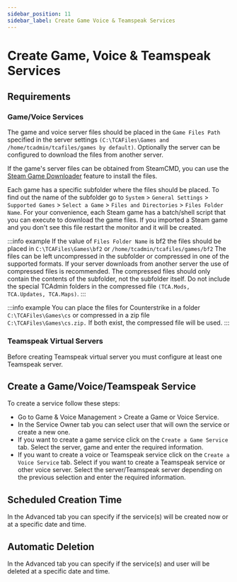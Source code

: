 ```yaml
---
sidebar_position: 11
sidebar_label: Create Game Voice & Teamspeak Services
---
```


# Create Game, Voice & Teamspeak Services

## Requirements

### Game/Voice Services

The game and voice server files should be placed in the `Game Files Path` specified in the server settings `(C:\TCAFiles\Games and /home/tcadmin/tcafiles/games by default)`. Optionally the server can be configured to download the files from another server.

If the game's server files can be obtained from SteamCMD, you can use the [Steam Game Downloader](/using-tcadmin/game-tools#steam-game-downloader) feature to install the files.

Each game has a specific subfolder where the files should be placed. To find out the name of the subfolder go to `System` > `General Settings` > `Supported Games` > `Select a Game` > `Files and Directories` > `Files Folder Name`. For your convenience, each Steam game has a batch/shell script that you can execute to download the game files. If you imported a Steam game and you don't see this file restart the monitor and it will be created.

:::info example
If the value of `Files Folder Name` is bf2 the files should be placed in `C:\TCAFiles\Games\bf2` or `/home/tcadmin/tcafiles/games/bf2`
The files can be left uncompressed in the subfolder or compressed in one of the supported formats. If your server downloads from another server the use of compressed files is recommended. The compressed files should only contain the contents of the subfolder, not the subfolder itself. Do not include the special TCAdmin folders in the compressed file `(TCA.Mods, TCA.Updates, TCA.Maps)`.
:::

:::info example
You can place the files for Counterstrike in a folder `C:\TCAFiles\Games\cs` or compressed in a zip file `C:\TCAFiles\Games\cs.zip.` If both exist, the compressed file will be used.
:::

### Teamspeak Virtual Servers

Before creating Teamspeak virtual server you must configure at least one Teamspeak server.

## Create a Game/Voice/Teamspeak Service

To create a service follow these steps:

- Go to Game & Voice Management > Create a Game or Voice Service.
- In the Service Owner tab you can select user that will own the service or create a new one.
- If you want to create a game service click on the `Create a Game Service` tab. Select the server, game and enter the required information.
- If you want to create a voice or Teamspeak service click on the `Create a Voice Service` tab. Select if you want to create a Teamspeak service or other voice server. Select the server/Teamspeak server depending on the previous selection and enter the required information.

## Scheduled Creation Time

In the Advanced tab you can specify if the service(s) will be created now or at a specific date and time.

## Automatic Deletion

In the Advanced tab you can specify if the service(s) and user will be deleted at a specific date and time.